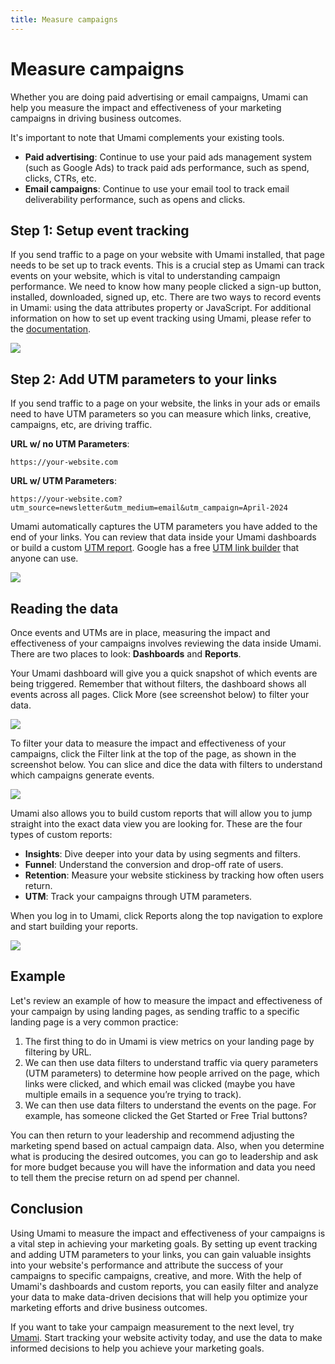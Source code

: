 ```yaml
---
title: Measure campaigns
---
```


# Measure campaigns

Whether you are doing paid advertising or email campaigns, Umami can help you measure the impact
and effectiveness of your marketing campaigns in driving business outcomes.

It's important to note that Umami complements your existing tools.

- **Paid advertising**: Continue to use your paid ads management system (such as Google Ads) to track paid ads performance, such as spend, clicks, CTRs, etc.
- **Email campaigns**: Continue to use your email tool to track email deliverability performance, such as opens and clicks.

## Step 1: Setup event tracking

If you send traffic to a page on your website with Umami installed, that page needs to be set up to track
events. This is a crucial step as Umami can track events on your website, which is vital to understanding
campaign performance. We need to know how many people clicked a sign-up button, installed, downloaded,
signed up, etc. There are two ways to record events in Umami: using the data attributes property or JavaScript.
For additional information on how to set up event tracking using Umami, please refer to the [documentation](/docs).

<img src="https://static.umami.dev/website/images/guides/measure-campaigns-01.png" />

## Step 2: Add UTM parameters to your links

If you send traffic to a page on your website, the links in your ads or emails need to have UTM parameters
so you can measure which links, creative, campaigns, etc, are driving traffic.

**URL w/ no UTM Parameters**:

```text
https://your-website.com
```

**URL w/ UTM Parameters**:

```text
https://your-website.com?utm_source=newsletter&utm_medium=email&utm_campaign=April-2024
```

Umami automatically captures the UTM parameters you have added to the end of your links. You can review that
data inside your Umami dashboards or build a custom [UTM report](/docs/reports/report-utm). Google has a free [UTM link builder](https://ga-dev-tools.google/campaign-url-builder/) that
anyone can use.

<img src="https://static.umami.dev/website/images/guides/measure-campaigns-02.png" />

## Reading the data

Once events and UTMs are in place, measuring the impact and effectiveness of your campaigns involves
reviewing the data inside Umami. There are two places to look: **Dashboards** and **Reports**.

Your Umami dashboard will give you a quick snapshot of which events are being triggered. Remember that without
filters, the dashboard shows all events across all pages. Click More (see screenshot below) to filter your data.

<img src="https://static.umami.dev/website/images/guides/measure-campaigns-03.png" />

To filter your data to measure the impact and effectiveness of your campaigns, click the Filter link
at the top of the page, as shown in the screenshot below. You can slice and dice the data with filters to
understand which campaigns generate events.

<img src="https://static.umami.dev/website/images/guides/measure-campaigns-04.png" />

Umami also allows you to build custom reports that will allow you to jump straight into the exact data view
you are looking for. These are the four types of custom reports:

- **Insights**: Dive deeper into your data by using segments and filters.
- **Funnel**: Understand the conversion and drop-off rate of users.
- **Retention**: Measure your website stickiness by tracking how often users return.
- **UTM**: Track your campaigns through UTM parameters.

When you log in to Umami, click Reports along the top navigation to explore and start building your reports.

<img src="https://static.umami.dev/website/images/guides/measure-campaigns-05.png" />

## Example

Let's review an example of how to measure the impact and effectiveness of your campaign by using landing pages,
as sending traffic to a specific landing page is a very common practice:

1. The first thing to do in Umami is view metrics on your landing page by filtering by URL.
2. We can then use data filters to understand traffic via query parameters (UTM parameters) to determine how people arrived on the page, which links were clicked, and which email was clicked (maybe you have multiple emails in a sequence you’re trying to track).
3. We can then use data filters to understand the events on the page. For example, has someone clicked the Get Started or Free Trial buttons?

You can then return to your leadership and recommend adjusting the marketing spend based on actual campaign data. Also, when you determine what is producing the desired outcomes, you can go to leadership and ask for more budget because you will have the information and data you need to tell them the precise return on ad spend per channel.

## Conclusion

Using Umami to measure the impact and effectiveness of your campaigns is a vital step in achieving
your marketing goals. By setting up event tracking and adding UTM parameters to your links, you can gain
valuable insights into your website's performance and attribute the success of your campaigns to
specific campaigns, creative, and more. With the help of Umami's dashboards and custom reports, you can
easily filter and analyze your data to make data-driven decisions that will help you optimize your
marketing efforts and drive business outcomes.

If you want to take your campaign measurement to the next level, try [Umami](https://cloud.umami.is/signup?ref=umami-docs-guides). Start tracking your
website activity today, and use the data to make informed decisions to help you achieve your marketing goals.
